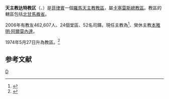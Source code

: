 {{Infobox Roman Catholic diocese
|Roman Catholic Diocese of = 天主教达特教区
|Latin name of diocese = Dioecesis Daetiensis
|image = 
|caption = 聖三一座堂
|location = [[菲律賓|菲律賓]]
|territory =北甘馬粦省
|population = 462,607
|rite = 拉丁禮
|patron =
|province = 卡塞雷斯
|established = 1974年
|cathedral = 
|副主教座堂 =
|leadership = 主教
|website = 
|pope = {{incumbent pope}}
|ordinary = {{link-de|雷克斯·安德肋·阿拉爾孔|Rex Andrew Alarcon|雷克斯·安德肋·C·阿拉爾孔}}
|coadjutor bishop =
|emeritus = 本雅明·阿爾莫內達
}}
'''天主教达特教区'''（{{lang-la| Dioecesis Daetiensis}}、{{lang-tl|Diyosesis ng Daet}}）是[[菲律賓|菲律賓]]一個[[羅馬天主教|羅馬天主教]][[教區|教區]]，屬[[天主教卡塞雷斯總教區|卡塞雷斯總教區]]。教區的轄區包括[[北甘馬粦省|北甘馬粦省]]。

2006年有教友462,607人、24個堂區、52名司鐸。現任主教為{{link-de|雷克斯·安德肋·阿拉爾孔|Rex Andrew Alarcon|雷克斯·安德肋·C·阿拉爾孔}}<ref>{{cite press release |title=Resignations and Appointments, 02.01.2019 |url=https://press.vatican.va/content/salastampa/en/bollettino/pubblico/2019/01/02/190102a.html |publisher=Holy See Press Office |accessdate=2019-07-16 |archiveurl=https://web.archive.org/web/20190716070034/https://press.vatican.va/content/salastampa/en/bollettino/pubblico/2019/01/02/190102a.html |archivedate=2019-07-16 |language=en |date=2019-01-02 |dead-url=no }}</ref>、榮休主教[[本雅明·阿爾莫內達|本雅明·阿爾莫內達]]。

1974年5月27日升為教區。<ref name="">{{cite journal
|journal=[[宗座公報|宗座公報]]
|publisher=梵蒂岡出版社
|date=1974年
|volume=66
|title=Requirit maximopere
|page=465
|url=http://www.vatican.va/archive/aas/documents/AAS%2066%20%5B1974%5D%20-%20ocr.pdf
|access-date=2012-03-05
|archive-date=2019-06-07
|archive-url=https://web.archive.org/web/20190607080052/http://www.vatican.va/archive/aas/documents/AAS%2066%20%5B1974%5D%20-%20ocr.pdf
|dead-url=no
}}</ref>

== 参考文献 ==
{{reflist}}

{{菲律賓天主教教區}}

[[Category:菲律賓天主教教區|D]]